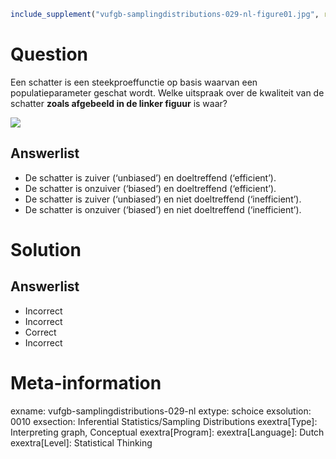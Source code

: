 ```{r, echo = FALSE, results = "hide"}
include_supplement("vufgb-samplingdistributions-029-nl-figure01.jpg", recursive = TRUE)
```

Question
========

Een schatter is een steekproeffunctie op basis waarvan een populatieparameter geschat wordt. Welke uitspraak over de kwaliteit van de schatter **zoals afgebeeld in de linker figuur** is waar?

![](vufgb-samplingdistributions-029-nl-figure01.jpg)
  
Answerlist
----------
* De schatter is zuiver (‘unbiased’) en doeltreffend (‘efficient’).
* De schatter is onzuiver (‘biased’) en doeltreffend (‘efficient’).
* De schatter is zuiver (‘unbiased’) en niet doeltreffend (‘inefficient’).
* De schatter is onzuiver (‘biased’) en niet doeltreffend (‘inefficient’).


Solution
========

Answerlist
----------
* Incorrect
* Incorrect
* Correct
* Incorrect

Meta-information
================
exname: vufgb-samplingdistributions-029-nl
extype: schoice
exsolution: 0010
exsection: Inferential Statistics/Sampling Distributions
exextra[Type]: Interpreting graph, Conceptual
exextra[Program]: 
exextra[Language]: Dutch
exextra[Level]: Statistical Thinking